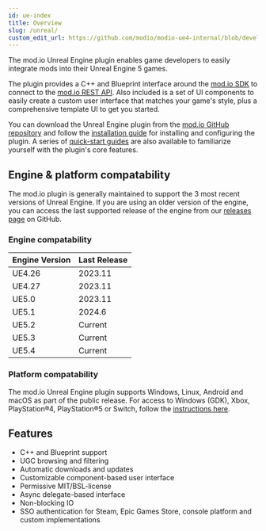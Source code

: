 ```yaml
---
id: ue-index
title: Overview
slug: /unreal/
custom_edit_url: https://github.com/modio/modio-ue4-internal/blob/develop/Plugins/Modio/Doc/index.mdx
---
```


The mod.io Unreal Engine plugin enables game developers to easily integrate mods into their Unreal Engine 5 games. 

The plugin provides a C++ and Blueprint interface around the [mod.io SDK](/cppsdk/) to connect to the [mod.io REST API](https://docs.mod.io/restapiref/). Also included is a set of UI components to easily create a custom user interface that matches your game's style, plus a comprehensive template UI to get you started. 

You can download the Unreal Engine plugin from the [mod.io GitHub repository](https://github.com/modio/modio-ue) and follow the [installation guide](installation-and-setup/) for installing and configuring the plugin.  A series of [quick-start guides](getting-started/) are also available to familiarize yourself with the plugin's core features.

## Engine & platform compatability

The mod.io plugin is generally maintained to support the 3 most recent versions of Unreal Engine. If you are using an older version of the engine, you can access the last supported release of the engine from our [releases page](https://github.com/modio/modio-ue/releases) on GitHub.

### Engine compatability

|Engine Version | Last Release |
|---|---|
|UE4.26 | 2023.11 |
|UE4.27 | 2023.11 |
|UE5.0 | 2023.11 |
|UE5.1 | 2024.6 |
|UE5.2 | Current |
|UE5.3 | Current |
|UE5.4 | Current |

### Platform compatability

The mod.io Unreal Engine plugin supports Windows, Linux, Android and macOS as part of the public release. For access to Windows (GDK), Xbox, PlayStation®4, PlayStation®5 or Switch, follow the [instructions here](/platforms/console-sdks/).

## Features

* C++ and Blueprint support
* UGC browsing and filtering
* Automatic downloads and updates
* Customizable component-based user interface
* Permissive MIT/BSL-license
* Async delegate-based interface
* Non-blocking IO
* SSO authentication for Steam, Epic Games Store, console platform and custom implementations
